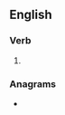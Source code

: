 ==English==

===Verb===
{{head|en|verb form}}

# {{en-third-person singular of|bobar}}

===Anagrams===
* {{anagrams|en|a=abbors|absorb|robabs}}